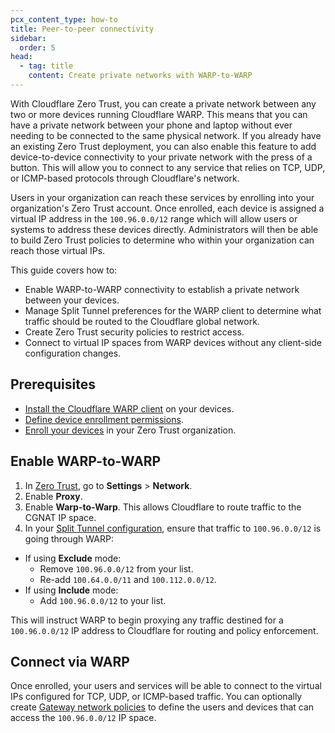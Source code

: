 ```yaml
---
pcx_content_type: how-to
title: Peer-to-peer connectivity
sidebar:
  order: 5
head:
  - tag: title
    content: Create private networks with WARP-to-WARP
---
```



With Cloudflare Zero Trust, you can create a private network between any two or more devices running Cloudflare WARP. This means that you can have a private network between your phone and laptop without ever needing to be connected to the same physical network. If you already have an existing Zero Trust deployment, you can also enable this feature to add device-to-device connectivity to your private network with the press of a button. This will allow you to connect to any service that relies on TCP, UDP, or ICMP-based protocols through Cloudflare's network.

Users in your organization can reach these services by enrolling into your organization's Zero Trust account. Once enrolled, each device is assigned a virtual IP address in the `100.96.0.0/12` range which will allow users or systems to address these devices directly. Administrators will then be able to build Zero Trust policies to determine who within your organization can reach those virtual IPs.

This guide covers how to:

- Enable WARP-to-WARP connectivity to establish a private network between your devices.
- Manage Split Tunnel preferences for the WARP client to determine what traffic should be routed to the Cloudflare global network.
- Create Zero Trust security policies to restrict access.
- Connect to virtual IP spaces from WARP devices without any client-side configuration changes.

## Prerequisites

- [Install the Cloudflare WARP client](/cloudflare-one/connections/connect-devices/warp/deployment/) on your devices.
- [Define device enrollment permissions](/cloudflare-one/connections/connect-devices/warp/deployment/device-enrollment/).
- [Enroll your devices](/cloudflare-one/connections/connect-devices/warp/deployment/manual-deployment/) in your Zero Trust organization.​​

## Enable WARP-to-WARP

1. In [Zero Trust](https://one.dash.cloudflare.com), go to **Settings** > **Network**.
2. Enable **Proxy**.
3. Enable **Warp-to-Warp**. This allows Cloudflare to route traffic to the <GlossaryTooltip term="CGNAT IP">CGNAT IP</GlossaryTooltip> space.
4. In your [Split Tunnel configuration](/cloudflare-one/connections/connect-devices/warp/configure-warp/route-traffic/split-tunnels/), ensure that traffic to `100.96.0.0/12` is going through WARP:

- If using **Exclude** mode:
	- Remove `100.96.0.0/12` from your list.
	- Re-add `100.64.0.0/11` and `100.112.0.0/12`.
- If using **Include** mode:
	- Add `100.96.0.0/12` to your list.

This will instruct WARP to begin proxying any traffic destined for a `100.96.0.0/12` IP address to Cloudflare for routing and policy enforcement.

## Connect via WARP

Once enrolled, your users and services will be able to connect to the virtual IPs configured for TCP, UDP, or ICMP-based traffic. You can optionally create [Gateway network policies](/cloudflare-one/policies/gateway/network-policies/) to define the users and devices that can access the `100.96.0.0/12` IP space.
